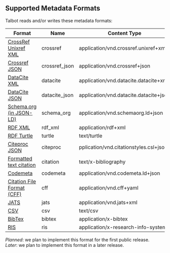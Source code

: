 ## Supported Metadata Formats

Talbot reads and/or writes these metadata formats:

| Format | Name | Content Type | Read | Write |
| ------ | ---- | ------------ | ---- | ----- |
| [CrossRef Unixref XML](https://www.crossref.org/schema/documentation/unixref1.1/unixref1.1.html) | crossref | application/vnd.crossref.unixref+xml | planned | planned |
| [Crossref JSON](https://api.crossref.org) | crossref_json | application/vnd.crossref+json | yes | no |
| [DataCite XML](https://schema.datacite.org/) | datacite | application/vnd.datacite.datacite+xml | planned | planned |
| [DataCite JSON](https://api.datacite.org/) | datacite_json | application/vnd.datacite.datacite+json | yes | planned |
| [Schema.org (in JSON-LD)](http://schema.org/) | schema_org | application/vnd.schemaorg.ld+json | yes | yes |
| [RDF XML](http://www.w3.org/TR/rdf-syntax-grammar/) | rdf_xml | application/rdf+xml | no | later |
| [RDF Turtle](http://www.w3.org/TeamSubmission/turtle/) | turtle | text/turtle | no | later |
| [Citeproc JSON](https://citationstyles.org/) | citeproc | pplication/vnd.citationstyles.csl+json | planned | yes |
| [Formatted text citation](https://citationstyles.org/) | citation | text/x-bibliography | no | yes |
| [Codemeta](https://codemeta.github.io/) | codemeta | application/vnd.codemeta.ld+json | planned | planned |
| [Citation File Format (CFF)](https://citation-file-format.github.io/) | cff | application/vnd.cff+yaml | planned | planned |
| [JATS](https://jats.nlm.nih.gov/) | jats | application/vnd.jats+xml | later | later |
| [CSV](ttps://en.wikipedia.org/wiki/Comma-separated_values) | csv | text/csv | no | later |
| [BibTex](http://en.wikipedia.org/wiki/BibTeX) | bibtex | application/x-bibtex | planned | yes |
| [RIS](http://en.wikipedia.org/wiki/RIS_(file_format)) | ris | application/x-research-info-systems | planned | yes |

*Planned*: we plan to implement this format for the first public release.  
*Later*: we plan to implement this format in a later release.
